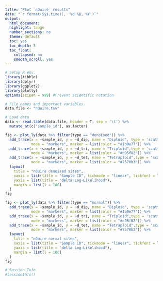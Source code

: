 ```yaml
---
title: "Plot `nQuire` results"
date: "`r format(Sys.time(), '%d %B, %Y')`"
output:
  html_document:
  highlight: tango
  number_sections: no
  theme: default
  toc: yes
  toc_depth: 3
  toc_float:
    collapsed: no
    smooth_scroll: yes
---
```



```r
# Setup R env.
library(tibble)
library(dplyr)
library(ggplot2)
library(plotly)
options(scipen = 999) #Prevent scientific notation
```


```r
# File names and important variables.
data.file <- "nQuire.tsv"
```


```r
# Load data
data <- read.table(data.file, header = T, sep = '\t') %>%
  mutate_at(c('sample_id'), as.factor)
```

```r
fig <- plot_ly(data %>% filter(type == "denoised")) %>%
  add_trace(x = ~sample_id, y = ~d_dip, name = "Diploid", type = 'scatter',
            mode = "markers", marker = list(color = "#1b9e77")) %>% 
  add_trace(x = ~sample_id, y = ~d_tri, name = "Triploid",type = 'scatter',
            mode = "markers", marker = list(color = "#d95f02")) %>%
  add_trace(x = ~sample_id, y = ~d_tet, name = "Tetraploid",type = 'scatter',
            mode = "markers", marker = list(color = "#7570b3")) %>%
  layout(
    title = "nQuire denoised sites",
    xaxis = list(title = "Sample ID", tickmode = "linear", tickfont = list(size=3)),
    yaxis = list(title = "delta Log-Likelihood"),
    margin = list(l = 100)
  )
fig
```


```r
fig <- plot_ly(data %>% filter(type == "normal")) %>%
  add_trace(x = ~sample_id, y = ~d_dip, name = "Diploid", type = 'scatter',
            mode = "markers", marker = list(color = "#1b9e77")) %>% 
  add_trace(x = ~sample_id, y = ~d_tri, name = "Triploid",type = 'scatter',
            mode = "markers", marker = list(color = "#d95f02")) %>%
  add_trace(x = ~sample_id, y = ~d_tet, name = "Tetraploid",type = 'scatter',
            mode = "markers", marker = list(color = "#7570b3")) %>%
  layout(
    title = "nQuire normal sites",
    xaxis = list(title = "Sample ID", tickmode = "linear", tickfont = list(size=3)),
    yaxis = list(title = "delta Log-Likelihood"),
    margin = list(l = 100)
  )
fig
```


```r
# Session Info
#sessionInfo()
```

